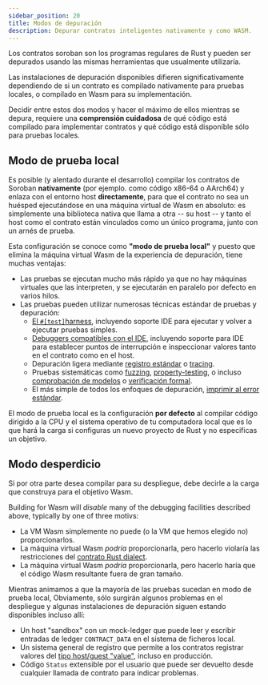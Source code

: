 ```yaml
---
sidebar_position: 20
title: Modos de depuración
description: Depurar contratos inteligentes nativamente y como WASM.
---
```


<head>
  <title>Debug smart contracts nativamente and as WASM.</title>
  <meta charSet="utf-8" />
  <meta
    property="og:title"
    content="Debug smart contracts native and as WASM."
  />
  <meta
    property="og:description"
    content="Compila nativamente contratos inteligentes para pruebas locales o en WASM para despliegue con el fin de depurar."
  />
</head>

Los contratos soroban son los programas regulares de Rust y pueden ser depurados usando las mismas herramientas que usualmente utilizaría.

Las instalaciones de depuración disponibles difieren significativamente dependiendo de si un contrato es compilado nativamente para pruebas locales, o compilado en Wasm para su implementación.

Decidir entre estos dos modos y hacer el máximo de ellos mientras se depura, requiere una **comprensión cuidadosa** de qué código está compilado para implementar contratos y qué código está disponible sólo para pruebas locales.

## Modo de prueba local

Es posible (y alentado durante el desarrollo) compilar los contratos de Soroban **nativamente** (por ejemplo. como código x86-64 o AArch64) y enlaza con el entorno host **directamente**, para que el contrato no sea un huésped ejecutándose en una máquina virtual de Wasm en absoluto: es simplemente una biblioteca nativa que llama a otra -- su host -- y tanto el host como el contrato están vinculados como un único programa, junto con un arnés de prueba.

Esta configuración se conoce como **"modo de prueba local"** y puesto que elimina la máquina virtual Wasm de la experiencia de depuración, tiene muchas ventajas:

- Las pruebas se ejecutan mucho más rápido ya que no hay máquinas virtuales que las interpreten, y se ejecutarán en paralelo por defecto en varios hilos.
- Las pruebas pueden utilizar numerosas técnicas estándar de pruebas y depuración:
  - [El `#[test]`harness](https://doc.rust-lang.org/reference/attributes/testing.html), incluyendo soporte IDE para ejecutar y volver a ejecutar pruebas simples.
  - [Debuggers compatibles con el IDE](https://code.visualstudio.com/docs/languages/rust#_debugging), incluyendo soporte para IDE para establecer puntos de interrupción e inspeccionar valores tanto en el contrato como en el host.
  - Depuración ligera mediante [registro estándar](https://docs.rs/log/latest/log/) o [tracing](https://docs.rs/tracing/latest/tracing/).
  - Pruebas sistemáticas como [fuzzing](https://crates.io/crates/cargo-fuzz), [property-testing](https://crates.io/crates/proptest), o incluso [comprobación de modelos](https://crates.io/crates/kani-verifier) o [verificación formal](https://github.com/xldenis/creusot).
  - El más simple de todos los enfoques de depuración, [imprimir al error estándar](https://doc.rust-lang.org/std/macro.eprintln.html).

El modo de prueba local es la configuración **por defecto** al compilar código dirigido a la CPU y el sistema operativo de tu computadora local que es lo que hará la carga si configuras un nuevo proyecto de Rust y no especificas un objetivo.

## Modo desperdicio

Si por otra parte desea compilar para su despliegue, debe decirle a la carga que construya para el objetivo Wasm.

Building for Wasm will _disable_ many of the debugging facilities described above, typically by one of three motivs:

- La VM Wasm simplemente no puede (o la VM que hemos elegido no) proporcionarlos.
- La máquina virtual Wasm _podría_ proporcionarla, pero hacerlo violaría las restricciones del [contrato Rust dialect](../contract-development/rust-dialect.mdx).
- La máquina virtual Wasm _podría_ proporcionarla, pero hacerlo haría que el código Wasm resultante fuera de gran tamaño.

Mientras animamos a que la mayoría de las pruebas sucedan en modo de prueba local, Obviamente, sólo surgirán algunos problemas en el despliegue y algunas instalaciones de depuración siguen estando disponibles incluso allí:

- Un host "sandbox" con un mock-ledger que puede leer y escribir entradas de ledger `CONTRACT_DATA` en el sistema de ficheros local.
- Un sistema general de registro que permite a los contratos registrar valores del [tipo host/guest "value"](../contract-development/environment-concepts.mdx), incluso en producción.
- Código `Status` extensible por el usuario que puede ser devuelto desde cualquier llamada de contrato para indicar problemas.
